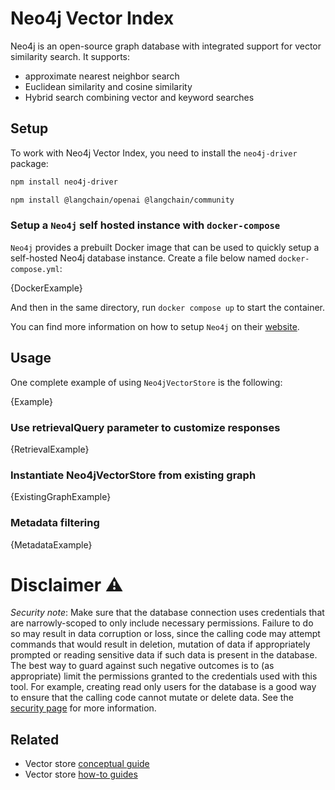 # Neo4j Vector Index

Neo4j is an open-source graph database with integrated support for vector similarity search.
It supports:

- approximate nearest neighbor search
- Euclidean similarity and cosine similarity
- Hybrid search combining vector and keyword searches

## Setup

To work with Neo4j Vector Index, you need to install the `neo4j-driver` package:

```bash npm2yarn
npm install neo4j-driver
```


<IntegrationInstallTooltip></IntegrationInstallTooltip>

```bash npm2yarn
npm install @langchain/openai @langchain/community
```

### Setup a `Neo4j` self hosted instance with `docker-compose`

`Neo4j` provides a prebuilt Docker image that can be used to quickly setup a self-hosted Neo4j database instance.
Create a file below named `docker-compose.yml`:


<CodeBlock language="yml" name="docker-compose.yml">
  {DockerExample}
</CodeBlock>

And then in the same directory, run `docker compose up` to start the container.

You can find more information on how to setup `Neo4j` on their [website](https://neo4j.com/docs/operations-manual/current/installation/).

## Usage


One complete example of using `Neo4jVectorStore` is the following:

<CodeBlock language="typescript">{Example}</CodeBlock>

### Use retrievalQuery parameter to customize responses


<CodeBlock language="typescript">{RetrievalExample}</CodeBlock>

### Instantiate Neo4jVectorStore from existing graph


<CodeBlock language="typescript">{ExistingGraphExample}</CodeBlock>

### Metadata filtering


<CodeBlock language="typescript">{MetadataExample}</CodeBlock>

# Disclaimer ⚠️

_Security note_: Make sure that the database connection uses credentials
that are narrowly-scoped to only include necessary permissions.
Failure to do so may result in data corruption or loss, since the calling
code may attempt commands that would result in deletion, mutation
of data if appropriately prompted or reading sensitive data if such
data is present in the database.
The best way to guard against such negative outcomes is to (as appropriate)
limit the permissions granted to the credentials used with this tool.
For example, creating read only users for the database is a good way to
ensure that the calling code cannot mutate or delete data.
See the [security page](/docs/security) for more information.

## Related

- Vector store [conceptual guide](/docs/concepts/#vectorstores)
- Vector store [how-to guides](/docs/how_to/#vectorstores)
